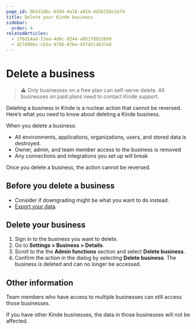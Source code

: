 ```yaml
---
page_id: 0b411dbc-6394-4a18-a414-dd3b158c2e74
title: Delete your Kinde business
sidebar:
  order: 4
relatedArticles:
  - 1f6d14ad-f2ea-4d0c-9244-a05178915b99
  - 4274966c-cb1a-4796-87be-43f42c4b37e6
---
```


# Delete a business

> ⚠️ Only businesses on a free plan can self-serve delete. All businesses on paid plans need to contact Kinde support.

Deleting a business in Kinde is a nuclear action that cannot be reversed. Here’s what you need to know about deleting a Kinde business.

When you delete a business:

- All environments, applications, organizations, users, and stored data is destroyed.
- Owner, admin, and team member access to the business is removed
- Any connections and integrations you set up will break

Once you delete a business, the action cannot be reversed.

## Before you delete a business

- Consider if downgrading might be what you want to do instead.
- [Export your data](/manage-your-account/your-data/exporting-data/#_top).

## Delete your business

1. Sign in to the business you want to delete.
2. Go to **Settings > Business > Details**.
3. Scroll to the the **Admin functions** section and select **Delete business**.
4. Confirm the action in the dialog by selecting **Delete business**. The business is deleted and can no longer be accessed.

## Other information

Team members who have access to multiple businesses can still access those businesses. 

If you have other Kinde businesses, the data in those businesses will not be affected.



